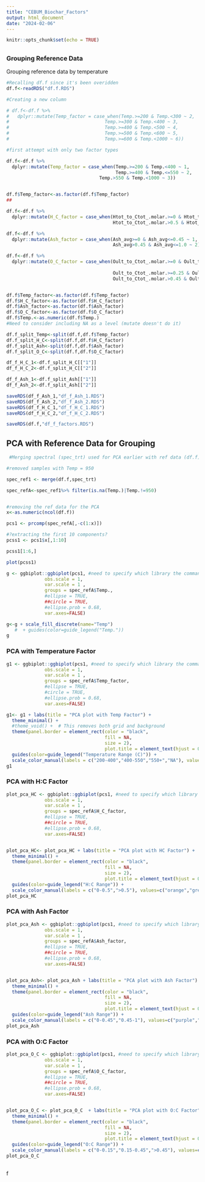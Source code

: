 ```yaml
---
title: "CEBUM_Biochar_Factors"
output: html_document
date: "2024-02-06"
---
```


```r
knitr::opts_chunk$set(echo = TRUE)
```

## 

### Grouping Reference Data

Grouping reference data by temperature

```r

#Recalling df.f since it's been overidden
df.f<-readRDS("df.f.RDS")

#Creating a new column 

# df.f<-df.f %>%
#   dplyr::mutate(Temp_factor = case_when(Temp.>=200 & Temp.<300 ~ 2,
#                                   Temp.>=300 & Temp.<400 ~ 3,
#                                   Temp.>=400 & Temp.<500 ~ 4,
#                                   Temp.>=500 & Temp.<600 ~ 5,
#                                   Temp.>=600 & Temp.<1000 ~ 6))

#first attempt with only two factor types

df.f<-df.f %>%
  dplyr::mutate(Temp_factor = case_when(Temp.>=200 & Temp.<400 ~ 1,
                                        Temp.>=400 & Temp.<=550 ~ 2,
                                  Temp.>550 & Temp.<1000 ~ 3))


df.f$Temp_factor<-as.factor(df.f$Temp_factor)
##

df.f<-df.f %>%
  dplyr::mutate(H_C_factor = case_when(Htot_to_Ctot_.molar.>=0 & Htot_to_Ctot_.molar.<=0.5 ~ 1,
                                       Htot_to_Ctot_.molar.>0.5 & Htot_to_Ctot_.molar.<=2.0 ~ 2))

df.f<-df.f %>%
  dplyr::mutate(Ash_factor = case_when(Ash_avg>=0 & Ash_avg<=0.45 ~ 1,
                                       Ash_avg>0.45 & Ash_avg<=1.0 ~ 2))

df.f<-df.f %>%
  dplyr::mutate(O_C_factor = case_when(Oult_to_Ctot_.molar.>=0 & Oult_to_Ctot_.molar.<=0.25 ~ 1,
  
                                       Oult_to_Ctot_.molar.>=0.25 & Oult_to_Ctot_.molar.<=0.45 ~ 2,
                                       Oult_to_Ctot_.molar.>0.45 & Oult_to_Ctot_.molar.<=1.5 ~ 3))


df.f$Temp_factor<-as.factor(df.f$Temp_factor)
df.f$H_C_factor<-as.factor(df.f$H_C_factor)
df.f$Ash_factor<-as.factor(df.f$Ash_factor)
df.f$O_C_factor<-as.factor(df.f$O_C_factor)
df.f$Temp.<-as.numeric(df.f$Temp.)
#Need to consider including NA as a level (mutate doesn't do it)

df.f_split_Temp<-split(df.f,df.f$Temp_factor)
df.f_split_H_C<-split(df.f,df.f$H_C_factor)
df.f_split_Ash<-split(df.f,df.f$Ash_factor)
df.f_split_O_C<-split(df.f,df.f$O_C_factor)

df_f_H_C_1<-df.f_split_H_C[["1"]]
df_f_H_C_2<-df.f_split_H_C[["2"]]

df_f_Ash_1<-df.f_split_Ash[["1"]]
df_f_Ash_2<-df.f_split_Ash[["2"]]

saveRDS(df_f_Ash_1,"df_f_Ash_1.RDS")
saveRDS(df_f_Ash_2,"df_f_Ash_2.RDS")
saveRDS(df_f_H_C_1,"df_f_H_C_1.RDS")
saveRDS(df_f_H_C_2,"df_f_H_C_2.RDS")
```

```r


saveRDS(df.f,"df_f_factors.RDS")


```

## PCA with Reference Data for Grouping

```r

 #Merging spectral (spec_trt) used for PCA earlier with ref data (df.f)

#removed samples with Temp = 950 

spec_ref1 <- merge(df.f,spec_trt)

spec_refA<-spec_ref1%>% filter(is.na(Temp.)|Temp.!=950)


#removing the ref data for the PCA
x<-as.numeric(ncol(df.f))

pcs1 <- prcomp(spec_refA[,-c(1:x)])

#?extracting the first 10 components?
pcss1 <- pcs1$x[,1:10]

pcss1[1:6,]

plot(pcss1)

```

```r
g <- ggbiplot::ggbiplot(pcs1, #need to specify which library the command is coming from, gives errors otherwise
              obs.scale = 1,
              var.scale = 1 ,
              groups = spec_refA$Temp.,
              #ellipse = TRUE,
              ##circle = TRUE,
              #ellipse.prob = 0.68,
              var.axes=FALSE)

g<-g + scale_fill_discrete(name="Temp")
   #  + guides(color=guide_legend("Temp."))
g

```

### PCA with Temperature Factor

```r

g1 <- ggbiplot::ggbiplot(pcs1, #need to specify which library the command is coming from, gives errors otherwise
              obs.scale = 1,
              var.scale = 1 ,
              groups = spec_refA$Temp_factor,
              #ellipse = TRUE,
              #circle = TRUE,
              #ellipse.prob = 0.68,
              var.axes=FALSE) 

g1<- g1 + labs(title = "PCA plot with Temp Factor") +
  theme_minimal() + 
  #theme_void() +  # This removes both grid and background
  theme(panel.border = element_rect(color = "black",
                                    fill = NA,
                                    size = 2),
                                    plot.title = element_text(hjust = 0.5))+
  guides(color=guide_legend("Temperature Range (C)")) + 
  scale_color_manual(labels = c("200-400","400-550","550+","NA"), values=c("brown","red","orange","green")) 
g1
```

### PCA with H:C Factor

```r

plot_pca_HC <- ggbiplot::ggbiplot(pcs1, #need to specify which library the command is coming from, gives errors otherwise
              obs.scale = 1,
              var.scale = 1 ,
              groups = spec_refA$H_C_factor,
              #ellipse = TRUE,
              ##circle = TRUE,
              #ellipse.prob = 0.68,
              var.axes=FALSE) 


plot_pca_HC<- plot_pca_HC + labs(title = "PCA plot with HC Factor") +
  theme_minimal() +
  theme(panel.border = element_rect(color = "black",
                                    fill = NA,
                                    size = 2),
                                    plot.title = element_text(hjust = 0.5))+
  guides(color=guide_legend("H:C Range")) + 
  scale_color_manual(labels = c("0-0.5",">0.5"), values=c("orange","green")) 
plot_pca_HC
```

### PCA with Ash Factor

```r

plot_pca_Ash <- ggbiplot::ggbiplot(pcs1, #need to specify which library the command is coming from, gives errors otherwise
              obs.scale = 1,
              var.scale = 1 ,
              groups = spec_refA$Ash_factor,
              #ellipse = TRUE,
              ##circle = TRUE,
              #ellipse.prob = 0.68,
              var.axes=FALSE) 


plot_pca_Ash<- plot_pca_Ash + labs(title = "PCA plot with Ash Factor") +
  theme_minimal() +
  theme(panel.border = element_rect(color = "black",
                                    fill = NA,
                                    size = 2),
                                    plot.title = element_text(hjust = 0.5))+
  guides(color=guide_legend("Ash Range")) + 
  scale_color_manual(labels = c("0-0.45","0.45-1"), values=c("purple","gold")) 
plot_pca_Ash
```

### PCA with O:C Factor

```r

plot_pca_O_C <- ggbiplot::ggbiplot(pcs1, #need to specify which library the command is coming from, gives errors otherwise
              obs.scale = 1,
              var.scale = 1 ,
              groups = spec_refA$O_C_factor,
              #ellipse = TRUE,
              ##circle = TRUE,
              #ellipse.prob = 0.68,
              var.axes=FALSE) 


plot_pca_O_C <- plot_pca_O_C  + labs(title = "PCA plot with O:C Factor") +
  theme_minimal() +
  theme(panel.border = element_rect(color = "black",
                                    fill = NA,
                                    size = 2),
                                    plot.title = element_text(hjust = 0.5))+
  guides(color=guide_legend("O:C Range")) + 
  scale_color_manual(labels = c("0-0.15","0.15-0.45",">0.45"), values=c("peru","pink","green")) 
plot_pca_O_C
```

## 

f
